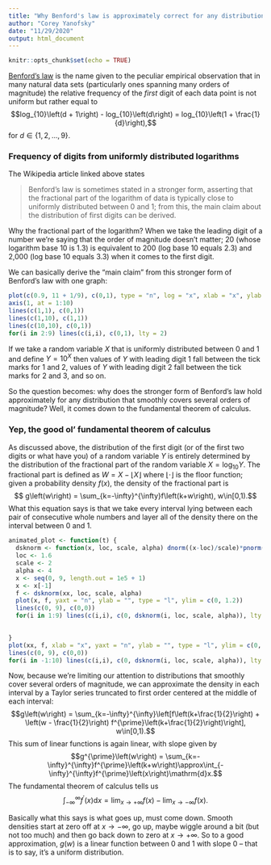 ```yaml
---
title: "Why Benford's law is approximately correct for any distribution that smoothly covers several orders of magnitude"
author: "Corey Yanofsky"
date: "11/29/2020"
output: html_document
---
```


```r
knitr::opts_chunk$set(echo = TRUE)
```

[Benford's law](https://en.wikipedia.org/wiki/Benford%27s_law) is the name given to the peculiar empirical observation that in many natural data sets (particularly ones spanning many orders of magnitude) the relative frequency of the _first_ digit of each data point is not uniform but rather equal to $$log_{10}\left(d + 1\right) - log_{10}\left(d\right) = log_{10}\left(1 + \frac{1}{d}\right),$$ for $d \in \{1,2,...,9\}$.

### Frequency of digits from uniformly distributed logarithms

The Wikipedia article linked above states

> Benford's law is sometimes stated in a stronger form, asserting that the fractional part of the logarithm of data is typically close to uniformly distributed between 0 and 1; from this, the main claim about the distribution of first digits can be derived.

Why the fractional part of the logarithm? When we take the leading digit of a number we're saying that the order of magnitude doesn't matter; 20 (whose logarithm base 10 is 1.3) is equivalent to 200 (log base 10 equals 2.3) and 2,000 (log base 10 equals 3.3) when it comes to the first digit.

We can basically derive the "main claim" from this stronger form of Benford's law with one graph:

```r

plot(c(0.9, 11 + 1/9), c(0,1), type = "n", log = "x", xlab = "x", ylab = "", yaxt = "n", frame.plot = FALSE)
axis(1, at = 1:10)
lines(c(1,1), c(0,1))
lines(c(1,10), c(1,1))
lines(c(10,10), c(0,1))
for(i in 2:9) lines(c(i,i), c(0,1), lty = 2)


```

If we take a random variable $X$ that is uniformly distributed between 0 and 1 and define $Y = 10^X$ then values of $Y$ with leading digit 1 fall between the tick marks for 1 and 2, values of $Y$ with leading digit 2 fall between the tick marks for 2 and 3, and so on.  

So the question becomes: why does the stronger form of Benford's law hold approximately for any distribution that smoothly covers several orders of magnitude? Well, it comes down to the fundamental theorem of calculus.

### Yep, the good ol' fundamental theorem of calculus

As discussed above, the distribution of the first digit (or of the first two digits or what have you) of a random variable $Y$ is entirely determined by the distribution of the fractional part of the random variable $X = \log_{10}Y$. The fractional part is defined as $W = X - \lfloor X\rfloor$ where $\lfloor\cdot\rfloor$ is the floor function; given a probability density $f(x)$, the density of the fractional part is
$$ g\left(w\right) = \sum_{k=-\infty}^{\infty}f\left(k+w\right), w\in[0,1).$$
What this equation says is that we take every interval lying between each pair of consecutive whole numbers and layer all of the density there on the interval between 0 and 1. 

```r
animated_plot <- function(t) {
  dsknorm <- function(x, loc, scale, alpha) dnorm((x-loc)/scale)*pnorm(alpha*(x-loc)/scale)*2/scale
  loc <- 1.6
  scale <- 2
  alpha <- 4
  x <- seq(0, 9, length.out = 1e5 + 1)
  x <- x[-1]
  f <- dsknorm(xx, loc, scale, alpha)
  plot(x, f, yaxt = "n", ylab = "", type = "l", ylim = c(0, 1.2))
  lines(c(0, 9), c(0,0))
  for(i in 1:9) lines(c(i,i), c(0, dsknorm(i, loc, scale, alpha)), lty = 2)

  
}
plot(xx, f, xlab = "x", yaxt = "n", ylab = "", type = "l", ylim = c(0, 1.2))
lines(c(0, 9), c(0,0))
for(i in -1:10) lines(c(i,i), c(0, dsknorm(i, loc, scale, alpha)), lty = 2)


```


Now, because we're limiting our attention to distributions that smoothly cover several orders of magnitude, we can approximate the density in each interval by a Taylor series truncated to first order centered at the middle of each interval:
$$g\left(w\right) = \sum_{k=-\infty}^{\infty}\left[f\left(k+\frac{1}{2}\right) + \left(w - \frac{1}{2}\right) f^{\prime}\left(k+\frac{1}{2}\right)\right], w\in[0,1).$$
This sum of linear functions is again linear, with slope given by
$$g^{\prime}\left(w\right) = \sum_{k=-\infty}^{\infty}f^{\prime}\left(k+w\right)\approx\int_{-\infty}^{\infty}f^{\prime}\left(x\right)\mathrm{d}x.$$
The fundamental theorem of calculus tells us
$$\int_{-\infty}^{\infty}f^{\prime}\left(x\right)\mathrm{d}x=\lim_{x\rightarrow+\infty}f\left(x\right) - \lim_{x\rightarrow-\infty}f\left(x\right).$$

Basically what this says is what goes up, must come down. Smooth densities start at zero off at $x\rightarrow-\infty$, go up, maybe wiggle around a bit (but not too much) and then go back down to zero at $x\rightarrow+\infty$. So to a good approximation, $g\left(w\right)$ is a linear function between 0 and 1 with slope 0 -- that is to say, it's a uniform distribution. 